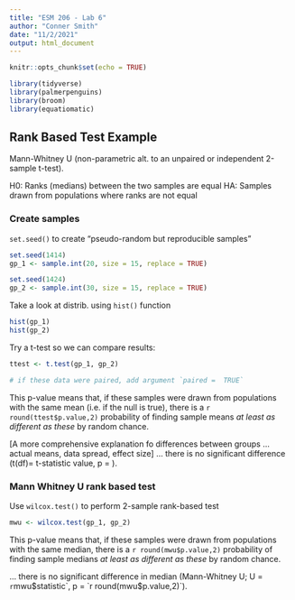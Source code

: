```yaml
---
title: "ESM 206 - Lab 6"
author: "Conner Smith"
date: "11/2/2021"
output: html_document
---
```


```r
knitr::opts_chunk$set(echo = TRUE)

library(tidyverse)
library(palmerpenguins)
library(broom)
library(equatiomatic)
```

## Rank Based Test Example 

Mann-Whitney U (non-parametric alt. to an unpaired or independent 2-sample t-test).

H0: Ranks (medians) between the two samples are equal 
HA: Samples drawn from populations where ranks are not equal 

### Create samples 

`set.seed()` to create "pseudo-random but reproducible samples"

```r
set.seed(1414)
gp_1 <- sample.int(20, size = 15, replace = TRUE)

set.seed(1424)
gp_2 <- sample.int(30, size = 15, replace = TRUE)
```

Take a look at distrib. using `hist()` function 

```r
hist(gp_1)
hist(gp_2)
```


Try a t-test so we can compare results:

```r
ttest <- t.test(gp_1, gp_2)

# if these data were paired, add argument `paired =  TRUE`
```

This p-value means that, if these samples were drawn from populations with the same mean (i.e. if the null is true), there is a `r round(ttest$p.value,2)` probability of finding sample means *at least as different as these* by random chance.  

[A more comprehensive explanation fo differences between groups ... actual means, data spread, effect size] ... there is no significant difference (t(df)= t-statistic value, p = ). 

### Mann Whitney U rank based test

Use `wilcox.test()` to perform 2-sample rank-based test 

```r
mwu <- wilcox.test(gp_1, gp_2)
```

This p-value means that, if these samples were drawn from populations with the same median, there is a `r round(mwu$p.value,2)` probability of finding sample medians *at least as different as these* by random chance.  

... there is no significant difference in median (Mann-Whitney U; U = `r `mwu$statistic`, p = `r round(mwu$p.value,2)`).



```r

```



